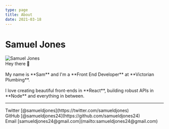 ```yaml
---
type: page
title: About
date: 2021-03-18
---
```


# Samuel Jones

<div className="profile-grid-container">
  <img src="/images/profile.jpeg" alt="Samuel Jones" className="profile-image" />
  <section>
    Hey there <span role="img" aria-label="wave">👋</span> <br /><br />My name is **Sam** and I'm a **Front End Developer** at **Victorian Plumbing**.
    <br/><br />I love creating beautiful front-ends in **React**, building robust APIs in **Node** and everything in between.

  </section>
</div>

---

<div>
  Twitter [@samueldjones](https://twitter.com/samueldjones)
  <br /> GitHub [@samueldjones24](https://github.com/samueldjones24)
  <br /> Email [samueldjones24@gmail.com](mailto:samueldjones24@gmail.com)
</div>
